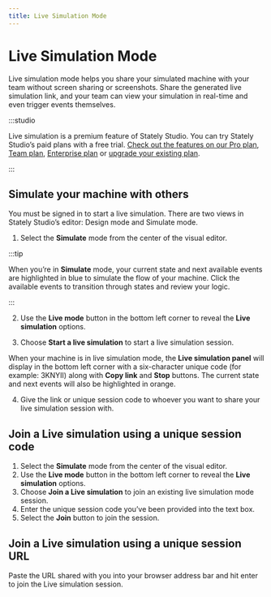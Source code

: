```yaml
---
title: Live Simulation Mode
---
```


# Live Simulation Mode

Live simulation mode helps you share your simulated machine with your team without screen sharing or screenshots. Share the generated live simulation link, and your team can view your simulation in real-time and even trigger events themselves.

:::studio

Live simulation is a premium feature of Stately Studio. You can try Stately Studio’s paid plans with a free trial. [Check out the features on our Pro plan](studio-pro-plan.mdx), [Team plan](studio-team-plan.mdx), [Enterprise plan](studio-enterprise-plan.mdx) or [upgrade your existing plan](https://stately.ai/registry/billing).

:::

<p>
  <ThemedImage
    alt="Two views of the Studio, left is the user sharing the Live simulation and right is the user who joins the Live simulation."
    sources={{
      light: '/assets/live-sim/live-sim-side-by-side.jpg',
      dark: '/assets/live-sim/live-sim-side-by-side.jpg',
    }}
  />
</p>

## Simulate your machine with others

You must be signed in to start a live simulation. There are two views in Stately Studio’s editor: Design mode and Simulate mode.

1. Select the **Simulate** mode from the center of the visual editor.

:::tip

When you’re in **Simulate** mode, your current state and next available events are highlighted in blue to simulate the flow of your machine. Click the available events to transition through states and review your logic.

:::

2. Use the **Live mode** button in the bottom left corner to reveal the **Live simulation** options.

<p>
  <ThemedImage
    alt="Simulate mode is selected in the center menu and now the machine can not be edited."
    sources={{
      light: '/assets/live-sim/live-sim-menu.png',
      dark: '/assets/live-sim/live-sim-menu-dm.png',
    }}
  />
</p>

3. Choose **Start a live simulation** to start a live simulation session.

When your machine is in live simulation mode, the **Live simulation panel** will display in the bottom left corner with a six-character unique code (for example: 3KNYII) along with **Copy link** and **Stop** buttons. The current state and next events will also be highlighted in orange.

4. Give the link or unique session code to whoever you want to share your live simulation session with.

<p>
  <ThemedImage
    alt="When selecting Start a live simulation, you are actively sharing the machine and others can access the same simulation with a custom generated link."
    sources={{
      light: '/assets/live-sim/live-sim-start.png',
      dark: '/assets/live-sim/live-sim-start-dm.png',
    }}
  />
</p>

## Join a Live simulation using a unique session code

1. Select the **Simulate** mode from the center of the visual editor.
2. Use the **Live mode** button in the bottom left corner to reveal the **Live simulation** options.
3. Choose **Join a Live simulation** to join an existing live simulation mode session.
4. Enter the unique session code you’ve been provided into the text box.
5. Select the **Join** button to join the session.

<p>
  <ThemedImage
    alt="Joining a Live simulation session will all you to select the states or watch them transition to other states with others in the session."
    sources={{
      light: '/assets/live-sim/live-sim-join.png',
      dark: '/assets/live-sim/live-sim-join-dm.png',
    }}
  />
</p>

## Join a Live simulation using a unique session URL

Paste the URL shared with you into your browser address bar and hit enter to join the Live simulation session.
